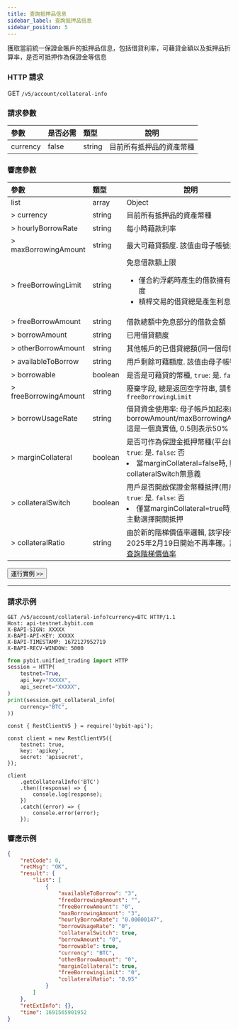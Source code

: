 ```yaml
---
title: 查詢抵押品信息
sidebar_label: 查詢抵押品信息
sidebar_position: 5
---
```

獲取當前統一保證金賬戶的抵押品信息，包括借貸利率，可藉貸金額以及抵押品折算率，是否可抵押作為保證金等信息

### HTTP 請求
GET `/v5/account/collateral-info`

### 請求參數
| 參數 | 是否必需 | 類型 | 說明|
|:----- |:-------|:-----|------ |
|currency |false |string |目前所有抵押品的資產幣種|

### 響應參數
| 參數 | 類型 | 說明|
|:----- |:-----|----- |
|list |array |Object |
|> currency |string |目前所有抵押品的資產幣種|
|> hourlyBorrowRate |string |每小時藉款利率|
|> maxBorrowingAmount |string |最大可藉貸額度. 該值由母子帳號共享|
|> freeBorrowingLimit |string |免息借款額上限 <ul><li>僅合約浮虧時產生的借款擁有免息額度</li><li>槓桿交易的借貸總是產生利息</li></ul>|
|> freeBorrowAmount |string |借款總額中免息部分的借款金額|
|> borrowAmount |string |已用借貸額度|
|> otherBorrowAmount |string |其他帳戶的已借貸總額(同一個母帳戶下)|
|> availableToBorrow |string |用戶剩餘可藉額度. 該值由母子帳號共享|
|> borrowable |boolean |是否是可藉貸的幣種, `true`: 是. `false`: 否|
|> freeBorrowingAmount |string |廢棄字段, 總是返回空字符串, 請參考`freeBorrowingLimit`|
|> borrowUsageRate |string |借貸資金使用率: 母子帳戶加起來的borrowAmount/maxBorrowingAmount. 這是一個真實值, 0.5则表示50%|
|> marginCollateral |boolean |是否可作為保證金抵押幣種(平台維度), `true`: 是. `false`: 否 <li>當marginCollateral=false時, 則collateralSwitch無意義</li>|
|> collateralSwitch |boolean |用戶是否開啟保證金幣種抵押(用戶維度), `true`: 是. `false`: 否 <li>僅當marginCollateral=true時, 才能主動選擇開關抵押</li>|
|> collateralRatio |string |由於新的階梯價值率邏輯, 該字段從2025年2月19日開始不再準確。請使用[查詢階梯價值率](../spot-margin-uta/tier-collateral-ratio)|

<a href="/api-explorer/v5/account/collateral-info"><Button>運行實例 >></Button></a>

---

### 請求示例

<Tabs groupId="programming-languages">
<TabItem value="http" label="HTTP">

```http
GET /v5/account/collateral-info?currency=BTC HTTP/1.1
Host: api-testnet.bybit.com
X-BAPI-SIGN: XXXXX
X-BAPI-API-KEY: XXXXX
X-BAPI-TIMESTAMP: 1672127952719
X-BAPI-RECV-WINDOW: 5000
```

</TabItem>
<TabItem value="python" label="Python">

```python
from pybit.unified_trading import HTTP
session = HTTP(
    testnet=True,
    api_key="XXXXX",
    api_secret="XXXXX",
)
print(session.get_collateral_info(
    currency="BTC",
))
```

</TabItem>
<TabItem value="Node" label="Node.js">

```n4js
const { RestClientV5 } = require('bybit-api');

const client = new RestClientV5({
    testnet: true,
    key: 'apikey',
    secret: 'apisecret',
});

client
    .getCollateralInfo('BTC')
    .then((response) => {
        console.log(response);
    })
    .catch((error) => {
        console.error(error);
    });
```

</TabItem>
</Tabs>

### 響應示例

```json
{
    "retCode": 0,
    "retMsg": "OK",
    "result": {
        "list": [
            {
                "availableToBorrow": "3",
                "freeBorrowingAmount": "",
                "freeBorrowAmount": "0",
                "maxBorrowingAmount": "3",
                "hourlyBorrowRate": "0.00000147",
                "borrowUsageRate": "0",
                "collateralSwitch": true,
                "borrowAmount": "0",
                "borrowable": true,
                "currency": "BTC",
                "otherBorrowAmount": "0",
                "marginCollateral": true,
                "freeBorrowingLimit": "0",
                "collateralRatio": "0.95"
            }
        ]
    },
    "retExtInfo": {},
    "time": 1691565901952
}
```

